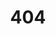 ---
title: '404'
template: splash
editUrl: false
hero:
  title: '404'
  tagline: Страница не найдена. Вернись на главную или воспользуйся поиском
  image:
    alt: Логотип
    file: ../../assets/flomaster.png
  actions:
    - text: Вернуться на главную
      link: /phrases/
      icon: left-arrow
---